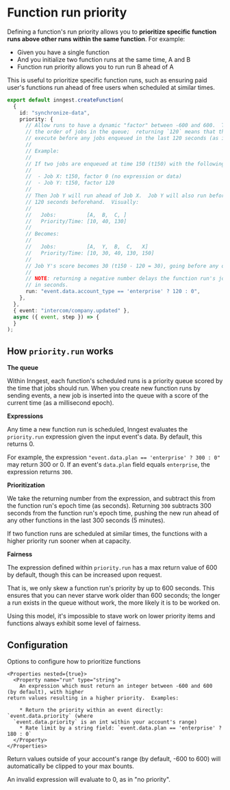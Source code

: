 # Function run priority

Defining a function's run priority allows you to **prioritize specific function runs above other runs within the same function**.  For example:

- Given you have a single function
- And you initialize two function runs at the same time, A and B
- Function run priority allows you to run run B ahead of A

This is useful to prioritize specific function runs, such as ensuring paid user's functions run ahead of free users when scheduled at similar times.

```ts
export default inngest.createFunction(
  {
    id: "synchronize-data",
    priority: {
      // Allow runs to have a dynamic "factor" between -600 and 600.  This changes
      // the order of jobs in the queue;  returning `120` means that this new run should
      // execute before any jobs enqueued in the last 120 seconds (as it has a higher priority).
      //
      // Example:
      //
      // If two jobs are enqueued at time 150 (t150) with the following factors:
      //
      //  - Job X: t150, factor 0 (no expression or data)
      //  - Job Y: t150, factor 120
      //
      // Then Job Y will run ahead of Job X.  Job Y will also run before any jobs scheduled
      // 120 seconds beforehand.  Visually:
      //
      //   Jobs:          [A,  B,  C, ]
      //   Priority/Time: [10, 40, 130]
      //
      // Becomes:
      //
      //   Jobs:          [A,  Y,  B,  C,   X]
      //   Priority/Time: [10, 30, 40, 130, 150]
      //
      // Job Y's score becomes 30 (t150 - 120 = 30), going before any other work except job A.
      //
      // NOTE: returning a negative number delays the function run's jobs by the given value
      // in seconds.
      run: "event.data.account_type == 'enterprise' ? 120 : 0",
    },
  },
  { event: "intercom/company.updated" },
  async ({ event, step }) => {
  }
);
```

## How `priority.run` works

**The queue**

Within Inngest, each function's scheduled runs is a priority queue scored by the time that jobs
should run.  When you create new function runs by sending events, a new job is inserted into the
queue with a score of the current time (as a millisecond epoch).

**Expressions**

Any time a new function run is scheduled, Inngest evaluates the `priority.run` expression given
the input event's data.  By default, this returns 0.

For example, the expression `"event.data.plan == 'enterprise' ? 300 : 0"` may return 300 or 0.  If
an event's `data.plan` field equals `enterprise`, the expression returns `300`.

**Prioritization**

We take the returning number from the expression, and subtract this from the function run's epoch
time (as seconds).  Returning `300` subtracts 300 seconds from the function run's epoch time,
pushing the new run ahead of any other functions in the last 300 seconds (5 minutes).

If two function runs are scheduled at similar times, the functions with a higher priority run sooner
when at capacity. 

**Fairness**

The expression defined within `priority.run` has a max return value of 600 by default, though this
can be increased upon request.

That is, we only skew a function run's priority by up to 600 seconds.  This ensures that you can
never starve work older than 600 seconds;  the longer a run exists in the queue without work,
the more likely it is to be worked on.

Using this model, it's impossible to stave work on lower priority items and functions always exhibit
some level of fairness.

## Configuration

<Properties>
  <Property name="priority" type="object">
    Options to configure how to prioritize functions

    <Properties nested={true}>
      <Property name="run" type="string">
        An expression which must return an integer between -600 and 600 (by default), with higher
	return values resulting in a higher priority.  Examples:

        * Return the priority within an event directly: `event.data.priority` (where
	  `event.data.priority` is an int within your account's range)
        * Rate limit by a string field: `event.data.plan == 'enterprise' ? 180 : 0`
      </Property>
    </Properties>
  </Property>
</Properties>

<Callout>
  Return values outside of your account's range (by default, -600 to 600) will automatically be clipped
  to your max bounts.

  An invalid expression will evaluate to 0, as in "no priority".
</Callout>
